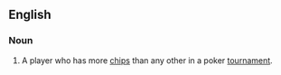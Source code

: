 ==English==

===Noun===
{{en-noun|sg=[[chip]] [[leader]]}}

# {{poker}} A player who has more [[chips]] than any other in a poker [[tournament]].